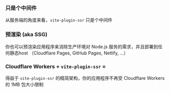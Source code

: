 
### 只是个中间件

从服务端的角度来看，`vite-plugin-ssr` 只是个中间件

<ServerMiddleware />

### 预渲染 (aka SSG)

你也可以预渲染应用程序来消除生产环境对 Node.js 服务的需求，并且部署到任何静态host
（Cloudflare Pages, GitHub Pages, Netlify, ...）

<PrerenderPreview />

<h3>Cloudflare Workers + <code>vite-plugin-ssr</code> = <Emoji name="red-heart" /></h3>

得益于 `vite-plugin-ssr` 的精简架构，你的应用程序不再受 Cloudflare Workers 的 1MB 包大小限制
